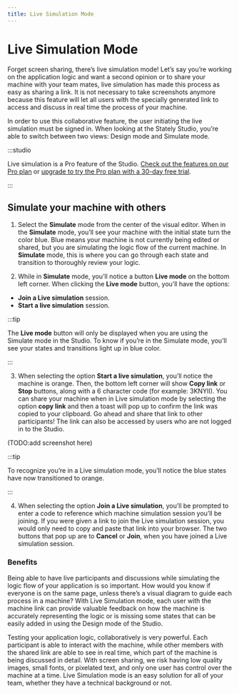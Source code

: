 ```yaml
---
title: Live Simulation Mode
---
```



# Live Simulation Mode

Forget screen sharing, there’s live simulation mode! Let’s say you’re working on the application logic and want a second opinion or to share your machine with your team mates, live simulation has made this process as easy as sharing a link. It is not necessary to take screenshots anymore because this feature will let all users with the specially generated link to access and discuss in real time the process of your machine.

In order to use this collaborative feature, the user initiating the live simulation must be signed in. When looking at the Stately Studio, you’re able to switch between two views: Design mode and Simulate mode.

:::studio

Live simulation is a Pro feature of the Studio. [Check out the features on our Pro plan](/studio-pro-plan.mdx) or [upgrade to try the Pro plan with a 30-day free trial](https://stately.ai/registry/billing).

:::

## Simulate your machine with others

1. Select the **Simulate** mode from the center of the visual editor. When in the **Simulate** mode, you’ll see your machine with the initial state turn the color blue. Blue means your machine is not currently being edited or shared, but you are simulating the logic flow of the current machine. In **Simulate** mode, this is where you can go through each state and transition to thoroughly review your logic.

<p>
<ThemedImage
  alt="Simulate mode is selected in the center menu and now the machine can not be edited."
  sources={{
    light: useBaseUrl('/live-sim/live-sim-menu.png'),
    dark: useBaseUrl('/live-sim/live-sim-menu-dm.png'),
  }}
/>
</p>

2. While in **Simulate** mode, you’ll notice a button **Live mode** on the bottom left corner. When clicking the **Live mode** button, you’ll have the options: 
- **Join a Live simulation** session.
- **Start a live simulation** session.

:::tip

The **Live mode** button will only be displayed when you are using the Simulate mode in the Studio. To know if you’re in the Simulate mode, you’ll see your states and transitions light up in blue color.

:::

3. When selecting the option **Start a live simulation**, you’ll notice the machine is orange. Then, the bottom left corner will show **Copy link** or **Stop** buttons, along with a 6 character code (for example: 3KNYII). 
You can share your machine when in Live simulation mode by selecting the option **copy link** and then a toast will pop up to confirm the link was copied to your clipboard. Go ahead and share that link to other participants! 
The link can also be accessed by users who are not logged in to the Studio.

<p>(TODO:add screenshot here)
<ThemedImage
  alt="When selecting Start a live simulation, you are actively sharing the machine and others can access the same simulation with a custom generated link."
  sources={{
    light: useBaseUrl('/live-sim/live-sim-start.png'),
    dark: useBaseUrl('/live-sim/live-sim-start-dm.png'),
  }}
/>
</p>

:::tip

To recognize you’re in a Live simulation mode, you’ll notice the blue states have now transitioned to orange.

:::

4. When selecting the option **Join a Live simulation**, you’ll be prompted to enter a code to reference which machine simulation session you’ll be joining.
If you were given a link to join the Live simulation session, you would only need to copy and paste that link into your browser.
The two buttons that pop up are to **Cancel** or **Join**, when you have joined a Live simulation session. 

<p>
<ThemedImage
  alt="Joining a Live simulation session will all you to select the states or watch them transition to other states with others in the session."
  sources={{
    light: useBaseUrl('/live-sim/live-sim-join.png'),
    dark: useBaseUrl('/live-sim/live-sim-join-dm.png'),
  }}
/>
</p>

### Benefits

Being able to have live participants and discussions while simulating the logic flow of your application is so important. How would you know if everyone is on the same page, unless there’s a visual diagram to guide each process in a machine? 
With Live Simulation mode, each user with the machine link can provide valuable feedback on how the machine is accurately representing the logic or is missing some states that can be easily added in using the Design mode of the Studio.

<p>
<ThemedImage
  alt="Two views of the Studio, left is the user sharing the Live simualtion and right is the user who joins the Live simulation."
  sources={{
    light: useBaseUrl('/live-sim/live-sim-side-by-side.png'),
    dark: useBaseUrl('/live-sim/live-sim-side-by-side.png'),
  }}
/>
</p>

Testing your application logic, collaboratively is very powerful.
Each participant is able to interact with the machine, while other members with the shared link are able to see in real time, which part of the machine is being discussed in detail. With screen sharing, we risk having low quality images, small fonts, or pixelated text, and only one user has control over the machine at a time. Live Simulation mode is an easy solution for all of your team, whether they have a technical background or not. 
